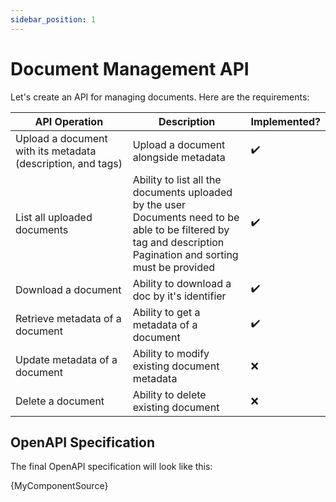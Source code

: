 ```yaml
---
sidebar_position: 1
---
```


# Document Management API

Let's create an API for managing documents. Here are the requirements:

| API Operation                                               | Description                                                                                                                                                            | Implemented?       |
|-------------------------------------------------------------|------------------------------------------------------------------------------------------------------------------------------------------------------------------------|--------------------|
| Upload a document with its metadata (description, and tags) | Upload a document alongside metadata                                                                                                                                   | :heavy_check_mark: |
| List all uploaded documents                                 | Ability to list all the documents uploaded by the user<br/>Documents need to be able to be filtered by tag and description<br/>Pagination and sorting must be provided | :heavy_check_mark: |
| Download a document                                         | Ability to download a doc by it's identifier                                                                                                                           | :heavy_check_mark: |
| Retrieve metadata of a document                             | Ability to get a metadata of a document                                                                                                                                | :heavy_check_mark: |
| Update metadata of a document                               | Ability to modify existing document metadata                                                                                                                           | :x:                |
| Delete a document                                           | Ability to delete existing document                                                                                                                                    | :x:                |


## OpenAPI Specification

The final OpenAPI specification will look like this:

<CodeBlock language="yaml" title="OpenAPI specification">{MyComponentSource}</CodeBlock>